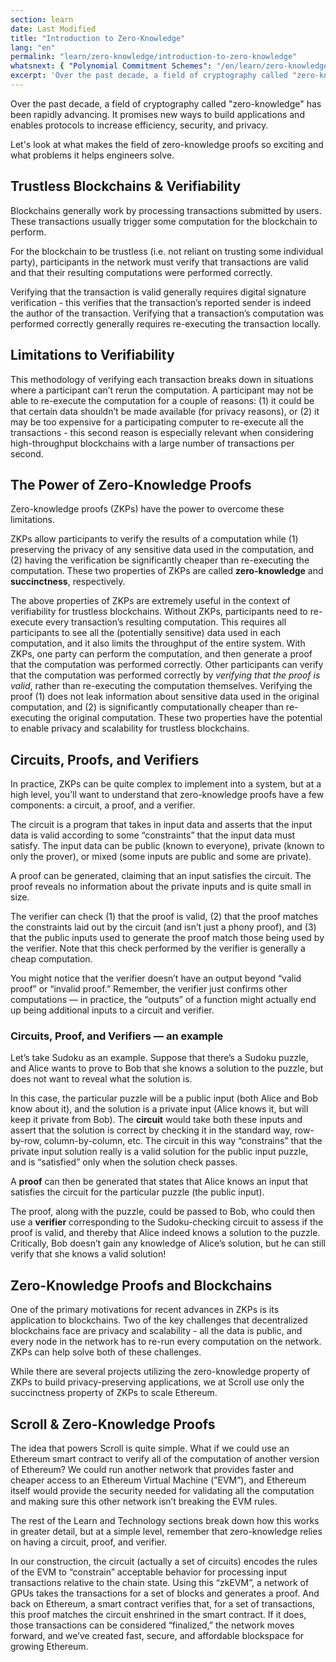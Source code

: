 ```yaml
---
section: learn
date: Last Modified
title: "Introduction to Zero-Knowledge"
lang: "en"
permalink: "learn/zero-knowledge/introduction-to-zero-knowledge"
whatsnext: { "Polynomial Commitment Schemes": "/en/learn/zero-knowledge/polynomial-commitment-schemes" }
excerpt: 'Over the past decade, a field of cryptography called "zero-knowledge" has been rapidly advancing. It promises new ways to build applications and enables protocols to increase efficiency, security, and privacy.'
---
```



Over the past decade, a field of cryptography called "zero-knowledge" has been rapidly advancing. It promises new ways to build applications and enables protocols to increase efficiency, security, and privacy.

Let's look at what makes the field of zero-knowledge proofs so exciting and what problems it helps engineers solve.

## Trustless Blockchains & Verifiability

Blockchains generally work by processing transactions submitted by users. These transactions usually trigger some computation for the blockchain to perform.

For the blockchain to be trustless (i.e. not reliant on trusting some individual party), participants in the network must verify that transactions are valid and that their resulting computations were performed correctly.

Verifying that the transaction is valid generally requires digital signature verification - this verifies that the transaction’s reported sender is indeed the author of the transaction. Verifying that a transaction’s computation was performed correctly generally requires re-executing the transaction locally.

## Limitations to Verifiability

This methodology of verifying each transaction breaks down in situations where a participant can’t rerun the computation. A participant may not be able to re-execute the computation for a couple of reasons: (1) it could be that certain data shouldn’t be made available (for privacy reasons), or (2) it may be too expensive for a participating computer to re-execute all the transactions - this second reason is especially relevant when considering high-throughput blockchains with a large number of transactions per second.

## The Power of Zero-Knowledge Proofs

Zero-knowledge proofs (ZKPs) have the power to overcome these limitations.

ZKPs allow participants to verify the results of a computation while (1) preserving the privacy of any sensitive data used in the computation, and (2) having the verification be significantly cheaper than re-executing the computation. These two properties of ZKPs are called **zero-knowledge** and **succinctness**, respectively.

The above properties of ZKPs are extremely useful in the context of verifiability for trustless blockchains. Without ZKPs, participants need to re-execute every transaction’s resulting computation. This requires all participants to see all the (potentially sensitive) data used in each computation, and it also limits the throughput of the entire system. With ZKPs, one party can perform the computation, and then generate a proof that the computation was performed correctly. Other participants can verify that the computation was performed correctly by _verifying that the proof is valid_, rather than re-executing the computation themselves. Verifying the proof (1) does not leak information about sensitive data used in the original computation, and (2) is significantly computationally cheaper than re-executing the original computation. These two properties have the potential to enable privacy and scalability for trustless blockchains.

## Circuits, Proofs, and Verifiers

In practice, ZKPs can be quite complex to implement into a system, but at a high level, you’ll want to understand that zero-knowledge proofs have a few components: a circuit, a proof, and a verifier.

The circuit is a program that takes in input data and asserts that the input data is valid according to some “constraints” that the input data must satisfy. The input data can be public (known to everyone), private (known to only the prover), or mixed (some inputs are public and some are private).

A proof can be generated, claiming that an input satisfies the circuit. The proof reveals no information about the private inputs and is quite small in size.

The verifier can check (1) that the proof is valid, (2) that the proof matches the constraints laid out by the circuit (and isn’t just a phony proof), and (3) that the public inputs used to generate the proof match those being used by the verifier. Note that this check performed by the verifier is generally a cheap computation.

<Aside type="tip" title="">
  You might notice that the verifier doesn’t have an output beyond “valid proof” or “invalid proof.” Remember, the
  verifier just confirms other computations — in practice, the “outputs” of a function might actually end up being
  additional inputs to a circuit and verifier.
</Aside>

### Circuits, Proof, and Verifiers — an example

Let’s take Sudoku as an example. Suppose that there’s a Sudoku puzzle, and Alice wants to prove to Bob that she knows a solution to the puzzle, but does not want to reveal what the solution is.

In this case, the particular puzzle will be a public input (both Alice and Bob know about it), and the solution is a private input (Alice knows it, but will keep it private from Bob). The **circuit** would take both these inputs and assert that the solution is correct by checking it in the standard way, row-by-row, column-by-column, etc. The circuit in this way “constrains” that the private input solution really is a valid solution for the public input puzzle, and is “satisfied” only when the solution check passes.

A **proof** can then be generated that states that Alice knows an input that satisfies the circuit for the particular puzzle (the public input).

The proof, along with the puzzle, could be passed to Bob, who could then use a **verifier** corresponding to the Sudoku-checking circuit to assess if the proof is valid, and thereby that Alice indeed knows a solution to the puzzle. Critically, Bob doesn’t gain any knowledge of Alice’s solution, but he can still verify that she knows a valid solution!

## Zero-Knowledge Proofs and Blockchains

One of the primary motivations for recent advances in ZKPs is its application to blockchains. Two of the key challenges that decentralized blockchains face are privacy and scalability - all the data is public, and every node in the network has to re-run every computation on the network. ZKPs can help solve both of these challenges.

While there are several projects utilizing the zero-knowledge property of ZKPs to build privacy-preserving applications, we at Scroll use only the succinctness property of ZKPs to scale Ethereum.

## Scroll & Zero-Knowledge Proofs

The idea that powers Scroll is quite simple. What if we could use an Ethereum smart contract to verify all of the computation of another version of Ethereum? We could run another network that provides faster and cheaper access to an Ethereum Virtual Machine (”EVM”), and Ethereum itself would provide the security needed for validating all the computation and making sure this other network isn’t breaking the EVM rules.

The rest of the Learn and Technology sections break down how this works in greater detail, but at a simple level, remember that zero-knowledge relies on having a circuit, proof, and verifier.

In our construction, the circuit (actually a set of circuits) encodes the rules of the EVM to “constrain” acceptable behavior for processing input transactions relative to the chain state. Using this “zkEVM”, a network of GPUs takes the transactions for a set of blocks and generates a proof. And back on Ethereum, a smart contract verifies that, for a set of transactions, this proof matches the circuit enshrined in the smart contract. If it does, those transactions can be considered “finalized,” the network moves forward, and we’ve created fast, secure, and affordable blockspace for growing Ethereum.
